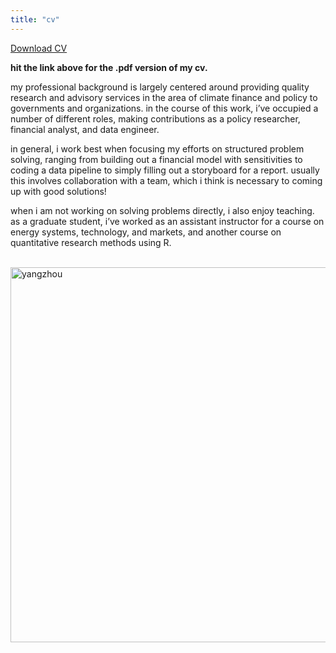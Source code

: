 ```yaml
---
title: "cv"
---
```


<a href="CV.pdf#" class="download" title="Download CV as PDF">Download CV</a>			

**hit the link above for the .pdf version of my cv.**

my professional background is largely centered around providing quality research and advisory services in the area of climate finance and policy to governments and organizations. in the course of this work, i've occupied a number of different roles, making contributions as a policy researcher, financial analyst, and data engineer.

in general, i work best when focusing my efforts on structured problem solving, ranging from building out a financial model with sensitivities to coding a data pipeline to simply filling out a storyboard for a report. usually this involves collaboration with a team, which i think is necessary to coming up with good solutions!

when i am not working on solving problems directly, i also enjoy teaching. as a graduate student, i've worked as an assistant instructor for a course on energy systems, technology, and markets, and another course on quantitative research methods using R. 

<br/>
<img src="pictures/yangzhou.jpg" alt="yangzhou" width="600"/>
